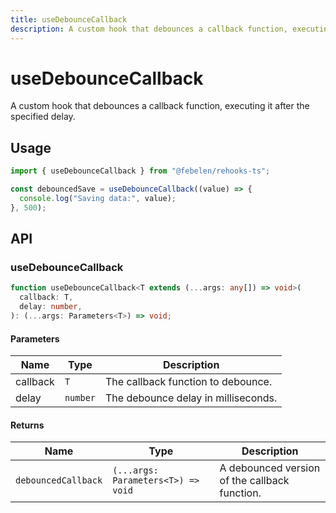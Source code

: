 ```yaml
---
title: useDebounceCallback
description: A custom hook that debounces a callback function, executing it after the specified delay.
---
```


# useDebounceCallback

A custom hook that debounces a callback function, executing it after the specified delay.

## Usage

```ts
import { useDebounceCallback } from "@febelen/rehooks-ts";

const debouncedSave = useDebounceCallback((value) => {
  console.log("Saving data:", value);
}, 500);
```

## API

### useDebounceCallback

```ts
function useDebounceCallback<T extends (...args: any[]) => void>(
  callback: T,
  delay: number,
): (...args: Parameters<T>) => void;
```

#### Parameters

| Name     | Type     | Description                         |
| -------- | -------- | ----------------------------------- |
| callback | `T`      | The callback function to debounce.  |
| delay    | `number` | The debounce delay in milliseconds. |

#### Returns

| Name                | Type                               | Description                                   |
| ------------------- | ---------------------------------- | --------------------------------------------- |
| `debouncedCallback` | `(...args: Parameters<T>) => void` | A debounced version of the callback function. |
